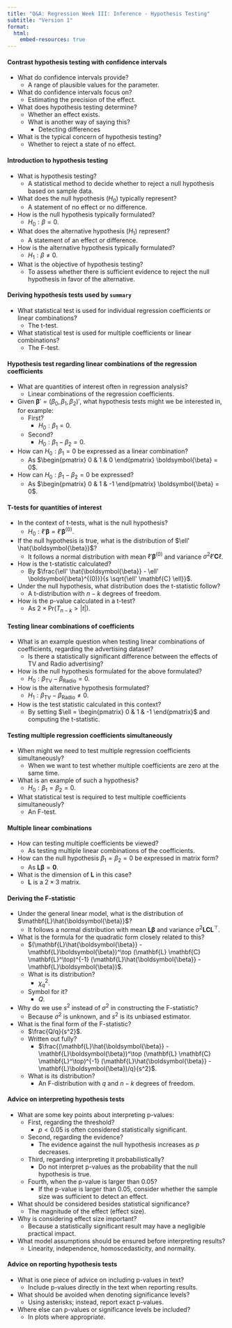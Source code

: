 ```yaml
---
title: "Q&A: Regression Week III: Inference - Hypothesis Testing"
subtitle: "Version 1"
format:
  html:
    embed-resources: true
---
```


#### Contrast hypothesis testing with confidence intervals

- What do confidence intervals provide?
  - A range of plausible values for the parameter.

- What do confidence intervals focus on?
  - Estimating the precision of the effect.

- What does hypothesis testing determine?
  - Whether an effect exists.
  - What is another way of saying this?
    - Detecting differences

- What is the typical concern of hypothesis testing?
  - Whether to reject a state of no effect.

#### Introduction to hypothesis testing

- What is hypothesis testing?
  - A statistical method to decide whether to reject a null hypothesis based on sample data.

- What does the null hypothesis ($H_0$) typically represent?
  - A statement of no effect or no difference.

- How is the null hypothesis typically formulated?
  - $H_0: \beta = 0$.

- What does the alternative hypothesis ($H_1$) represent?
  - A statement of an effect or difference.

- How is the alternative hypothesis typically formulated?
  - $H_1: \beta \neq 0$.

- What is the objective of hypothesis testing?
  - To assess whether there is sufficient evidence to reject the null hypothesis in favor of the alternative.

#### Deriving hypothesis tests used by `summary`

- What statistical test is used for individual regression coefficients or linear combinations?
  - The t-test.

- What statistical test is used for multiple coefficients or linear combinations?
  - The F-test.

#### Hypothesis test regarding linear combinations of the regression coefficients

- What are quantities of interest often in regression analysis?
  - Linear combinations of the regression coefficients.

- Given $\boldsymbol{\beta}' = (\beta_0, \beta_1, \beta_2)'$, what hypothesis tests might we be interested in, for example:
  - First?
    - $H_0: \beta_1 = 0$.
  - Second?
    - $H_0: \beta_1 - \beta_2 = 0$.

- How can $H_0: \beta_1 = 0$ be expressed as a linear combination?
  - As $\begin{pmatrix} 0 & 1 & 0 \end{pmatrix} \boldsymbol{\beta} = 0$.

- How can $H_0: \beta_1 - \beta_2 = 0$ be expressed?
  - As $\begin{pmatrix} 0 & 1 & -1 \end{pmatrix} \boldsymbol{\beta} = 0$.

#### T-tests for quantities of interest

- In the context of t-tests, what is the null hypothesis?
  - $H_0: \ell' \boldsymbol{\beta} = \ell' \boldsymbol{\beta}^{(0)}$.

- If the null hypothesis is true, what is the distribution of $\ell' \hat{\boldsymbol{\beta}}$?
  - It follows a normal distribution with mean $\ell' \boldsymbol{\beta}^{(0)}$ and variance $\sigma^2 \ell' \mathbf{C} \ell$.

- How is the t-statistic calculated?
  - By $\frac{\ell' \hat{\boldsymbol{\beta}} - \ell' \boldsymbol{\beta}^{(0)}}{s \sqrt{\ell' \mathbf{C} \ell}}$.

- Under the null hypothesis, what distribution does the t-statistic follow?
  - A t-distribution with $n - k$ degrees of freedom.

- How is the p-value calculated in a t-test?
  - As $2 \times \mathrm{Pr}(T_{n - k} > |t|)$.

#### Testing linear combinations of coefficients

- What is an example question when testing linear combinations of coefficients, regarding the advertising dataset?
  - Is there a statistically significant difference between the effects of TV and Radio advertising?

- How is the null hypothesis formulated for the above formulated?
  - $H_0: \beta_{\text{TV}} - \beta_{\text{Radio}} = 0$.

- How is the alternative hypothesis formulated?
  - $H_1: \beta_{\text{TV}} - \beta_{\text{Radio}} \neq 0$.

- How is the test statistic calculated in this context?
  - By setting $\ell = \begin{pmatrix} 0 & 1 & -1 \end{pmatrix}$ and computing the t-statistic.

#### Testing multiple regression coefficients simultaneously

- When might we need to test multiple regression coefficients simultaneously?
  - When we want to test whether multiple coefficients are zero at the same time.

- What is an example of such a hypothesis?
  - $H_0: \beta_1 = \beta_2 = 0$.

- What statistical test is required to test multiple coefficients simultaneously?
  - An F-test.

#### Multiple linear combinations

- How can testing multiple coefficients be viewed?
  - As testing multiple linear combinations of the coefficients.

- How can the null hypothesis $\beta_1 = \beta_2 = 0$ be expressed in matrix form?
  - As $\mathbf{L} \boldsymbol{\beta} = \mathbf{0}$.

- What is the dimension of $\mathbf{L}$ in this case?
  - $\mathbf{L}$ is a $2 \times 3$ matrix.

#### Deriving the F-statistic

- Under the general linear model, what is the distribution of $\mathbf{L}\hat{\boldsymbol{\beta}}$?
  - It follows a normal distribution with mean $\mathbf{L}\boldsymbol{\beta}$ and variance $\sigma^2 \mathbf{L} \mathbf{C} \mathbf{L}^\top$.

- What is the formula for the quadratic form closely related to this?
  - $(\mathbf{L}\hat{\boldsymbol{\beta}} - \mathbf{L}\boldsymbol{\beta})^\top (\mathbf{L} \mathbf{C} \mathbf{L}^\top)^{-1} (\mathbf{L}\hat{\boldsymbol{\beta}} - \mathbf{L}\boldsymbol{\beta})$.
  - What is its distribution?
    - $\chi^2_{q}$.
  - Symbol for it?
    - $Q$.

- Why do we use $s^2$ instead of $\sigma^2$ in constructing the F-statistic?
  - Because $\sigma^2$ is unknown, and $s^2$ is its unbiased estimator.

- What is the final form of the F-statistic?
  - $\frac{Q/q}{s^2}$.
  - Written out fully?
    - $\frac{(\mathbf{L}\hat{\boldsymbol{\beta}} - \mathbf{L}\boldsymbol{\beta})^\top (\mathbf{L} \mathbf{C} \mathbf{L}^\top)^{-1} (\mathbf{L}\hat{\boldsymbol{\beta}} - \mathbf{L}\boldsymbol{\beta})/q}{s^2}$.
  - What is its distribution?
    - An F-distribution with $q$ and $n - k$ degrees of freedom.

#### Advice on interpreting hypothesis tests

- What are some key points about interpreting p-values:
  - First, regarding the threshold?
    - $p < 0.05$ is often considered statistically significant.
  - Second, regarding the evidence?
    - The evidence against the null hypothesis increases as $p$ decreases.
  - Third, regarding interpreting it probabilistically?
    - Do not interpret p-values as the probability that the null hypothesis is true.
  - Fourth, when the p-value is larger than 0.05?
    - If the p-value is larger than 0.05, consider whether the sample size was sufficient to detect an effect.

- What should be considered besides statistical significance?
  - The magnitude of the effect (effect size).

- Why is considering effect size important?
  - Because a statistically significant result may have a negligible practical impact.

- What model assumptions should be ensured before interpreting results?
  - Linearity, independence, homoscedasticity, and normality.

#### Advice on reporting hypothesis tests

- What is one piece of advice on including p-values in text?
  - Include p-values directly in the text when reporting results.

- What should be avoided when denoting significance levels?
  - Using asterisks; instead, report exact p-values.

- Where else can p-values or significance levels be included?
  - In plots where appropriate.